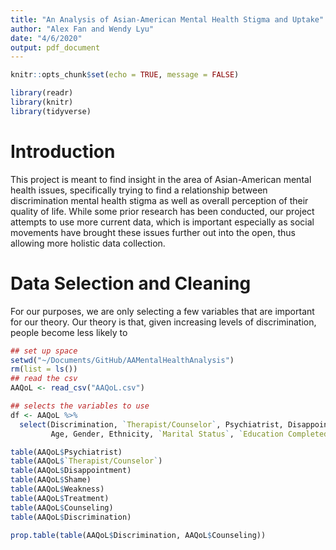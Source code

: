 ```yaml
---
title: "An Analysis of Asian-American Mental Health Stigma and Uptake"
author: "Alex Fan and Wendy Lyu"
date: "4/6/2020"
output: pdf_document
---
```


```r
knitr::opts_chunk$set(echo = TRUE, message = FALSE)
```

```r
library(readr)
library(knitr)
library(tidyverse)
```

# Introduction

This project is meant to find insight in the area of Asian-American mental health issues, specifically trying to find a relationship between discrimination mental health stigma as well as overall perception of their quality of life. While some prior research has been conducted, our project attempts to use more current data, which is important especially as social movements have brought these issues further out into the open, thus allowing more holistic data collection.

# Data Selection and Cleaning

For our purposes, we are only selecting a few variables that are important for our theory. Our theory is that, given increasing levels of discrimination, people become less likely to  
```r
## set up space
setwd("~/Documents/GitHub/AAMentalHealthAnalysis")
rm(list = ls())
## read the csv
AAQoL <- read_csv("AAQoL.csv")

## selects the variables to use
df <- AAQoL %>%
  select(Discrimination, `Therapist/Counselor`, Psychiatrist, Disappointment, Shame, Weakness, Treatment, Counseling,
         Age, Gender, Ethnicity, `Marital Status`, `Education Completed`, `US Born`, Income)

```




```r
table(AAQoL$Psychiatrist)
table(AAQoL$`Therapist/Counselor`)
table(AAQoL$Disappointment)
table(AAQoL$Shame)
table(AAQoL$Weakness)
table(AAQoL$Treatment)
table(AAQoL$Counseling)
table(AAQoL$Discrimination)

prop.table(table(AAQoL$Discrimination, AAQoL$Counseling))
```


